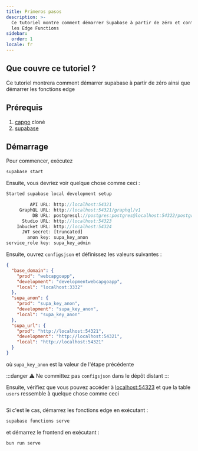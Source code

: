 ```yaml
---
title: Primeros pasos
description: >-
  Ce tutoriel montre comment démarrer Supabase à partir de zéro et configurer
  les Edge Functions
sidebar:
  order: 1
locale: fr
---
```


## Que couvre ce tutoriel ?

Ce tutoriel montrera comment démarrer supabase à partir de zéro ainsi que démarrer les fonctions edge

## Prérequis
1. [capgo](https://github.com/Cap-go/capgo) cloné
3. [supabase](https://supabasecom/)

## Démarrage

Pour commencer, exécutez
```bash
supabase start
```

Ensuite, vous devriez voir quelque chose comme ceci :
```js
Started supabase local development setup

         API URL: http://localhost:54321
     GraphQL URL: http://localhost:54321/graphql/v1
          DB URL: postgresql://postgres:postgres@localhost:54322/postgres
      Studio URL: http://localhost:54323
    Inbucket URL: http://localhost:54324
      JWT secret: [truncated]
        anon key: supa_key_anon
service_role key: supa_key_admin
```

Ensuite, ouvrez `configsjson` et définissez les valeurs suivantes :
```json
{
  "base_domain": {
    "prod": "webcapgoapp",
    "development": "developmentwebcapgoapp",
    "local": "localhost:3332"
  },
  "supa_anon": {
    "prod": "supa_key_anon",
    "development": "supa_key_anon",
    "local": "supa_key_anon"
  },
  "supa_url": {
    "prod": "http://localhost:54321",
    "development": "http://localhost:54321",
    "local": "http://localhost:54321"
  }
}
```

où `supa_key_anon` est la valeur de l'étape précédente

:::danger
⚠️ Ne committez pas `configsjson` dans le dépôt distant
:::

Ensuite, vérifiez que vous pouvez accéder à [localhost:54323](http://localhost:54323/projects) et que la table `users` ressemble à quelque chose comme ceci

<figure><img src="/supabasewebp" alt="" /><figcaption></figcaption></figure>

Si c'est le cas, démarrez les fonctions edge en exécutant :

```bash
supabase functions serve
```

et démarrez le frontend en exécutant :
```bash
bun run serve
```
